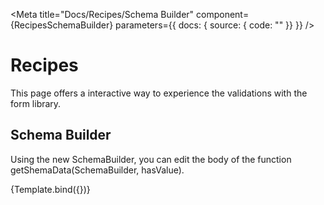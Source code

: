 
<Meta
  title="Docs/Recipes/Schema Builder"
  component={RecipesSchemaBuilder}
  parameters={{
    docs: { source: { code: "" }}
  }}
/>

<Props of={RecipesSchemaBuilder} />


# Recipes

This page offers a interactive way to experience the validations with the form library.

## Schema Builder

Using the new SchemaBuilder, you can edit the body of the function getShemaData(SchemaBuilder, hasValue).

<Canvas>
  <Story
    name="Schema Builder"
    argTypes={{
      data: { control: { type: "object" } },
      schemaData: { control: false },
      factories: { control: false },
    }}
    args={{
      data,
    }}
  >
    {Template.bind({})}
  </Story>
</Canvas>

